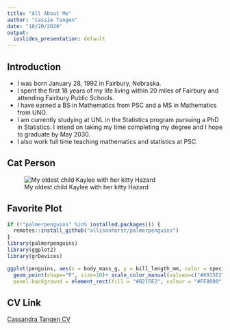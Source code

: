 ```yaml
---
title: "All About Me"
author: "Cassie Tangen"
date: "10/20/2020"
output:
  ioslides_presentation: default
---
```


## Introduction

- I was born January 28, 1992 in Fairbury, Nebraska.
- I spent the first 18 years of my life living within 20 miles of Fairbury and attending Fairbury Public Schools.
- I have earned a BS in Mathematics from PSC and a MS in Mathematics from UNO.
- I am currently studying at UNL in the Statistics program pursuing a PhD in Statistics. I intend on taking my time completing my degree and I hope to graduate by May 2030.
- I also work full time teaching mathematics and statistics at PSC.


## Cat Person
![My oldest child Kaylee with her kitty Hazard](Kaylee&Hazard.jpg){width=60%,height=60%}


## Favorite Plot

```r
if (!"palmerpenguins" %in% installed.packages()) {
  remotes::install_github("allisonhorst/palmerpenguins")
}
library(palmerpenguins)
library(ggplot2)
library(grDevices)


```

```r

ggplot(penguins, aes(x = body_mass_g, y = bill_length_mm, color = species)) + 
  geom_point(shape="P", size=10)+ scale_color_manual(values=c("#8915E2", "#E21590", "#E215D4"))+ theme(text=element_text(family="mono",size=6),
  panel.background = element_rect(fill = "#B215E2", colour = "#FF8000",size=1,linetype = "solid"),panel.grid.major = element_line(size = .5, linetype = 'dotted',colour = "#FF8000"),panel.grid.minor = element_line(size = 0.25, linetype = 'dashed',colour = "#FF8000"))+ labs(title = "Ugly Penguin Graph",subtitle = "Created by Cassie Tangen")

```


## CV Link
[Cassandra Tangen CV](https://ctangen28.github.io/CTangenCV/main.pdf)
